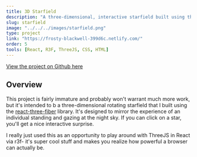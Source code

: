 ```yaml
---
title: 3D Starfield
description: "A three-dimensional, interactive starfield built using the Astronomer color palette."
slug: starfield
image: "../../../images/starfield.png"
type: project
link: "https://frosty-blackwell-399d6c.netlify.com/"
order: 5
tools: [React, R3F, ThreeJS, CSS, HTML]
---
```


[View the project on Github here](https://github.com/petedejoy/r3f-starfield)

## Overview

This project is fairly immature and probably won't warrant much more work, but it's intended to b a three-dimensional rotating starfield that I built using the [react-three-fiber](https://github.com/react-spring/react-three-fiber) library. It's designed to mirror the experience of an individual standing and gazing at the night sky. If you can click on a star, you'll get a nice interactive surprise.

I really just used this as an opportunity to play around with ThreeJS in React via r3f- it's super cool stuff and makes you realize how powerful a browser can actually be.